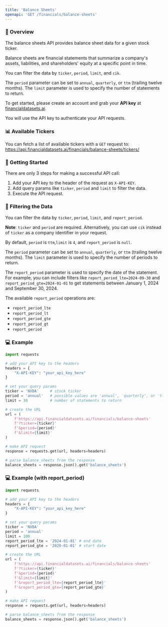 ```yaml
---
title: 'Balance Sheets'
openapi: 'GET /financials/balance-sheets'
---
```


### 👋  Overview
The balance sheets API provides balance sheet data for a given stock ticker.

Balance sheets are financial statements that summarize a company's assets, liabilities, and shareholders' equity at a specific point in time.

You can filter the data by `ticker`, `period`, `limit`, and `cik`.

The `period` parameter can be set to `annual`, `quarterly`, or `ttm` (trailing twelve months). The `limit` parameter is used to specify the number of statements to return.

To get started, please create an account and grab your <b>API key</b> at [financialdatasets.ai](https://financialdatasets.ai).

You will use the API key to authenticate your API requests.

### 📊 Available Tickers
You can fetch a list of available tickers with a `GET` request to:
https://api.financialdatasets.ai/financials/balance-sheets/tickers/

###  🚀  Getting Started
There are only 3 steps for making a successful API call:
1. Add your API key to the header of the request as `X-API-KEY`.
2. Add query params like `ticker`, `period` and `limit` to filter the data.
3. Execute the API request.

### 🔎  Filtering the Data
You can filter the data by `ticker`, `period`, `limit`, and `report_period`.

**Note**: `ticker` and `period` are required. Alternatively, you can use `cik` instead of `ticker` as a company identifier in your request.  

By default, `period` is `ttm`,`limit` is `4`, and `report_period` is `null`.

The `period` parameter can be set to `annual`, `quarterly`, or `ttm` (trailing twelve months). The `limit` parameter is used to specify the number of periods to return.

The `report_period` parameter is used to specify the date of the statement.  For example, you can include filters like `report_period_lte=2024-09-30` and `report_period_gte=2024-01-01` to get statements between January 1, 2024 and September 30, 2024.

The available `report_period` operations are:
- `report_period_lte` 
- `report_period_lt`
- `report_period_gte`
- `report_period_gt`
- `report_period`

### 💻  Example
```python Balance Sheets
import requests

# add your API key to the headers
headers = {
    "X-API-KEY": "your_api_key_here"
}

# set your query params
ticker = 'NVDA'     # stock ticker
period = 'annual'   # possible values are 'annual', 'quarterly', or 'ttm'
limit = 30          # number of statements to return

# create the URL
url = (
    f'https://api.financialdatasets.ai/financials/balance-sheets'
    f'?ticker={ticker}'
    f'&period={period}'
    f'&limit={limit}'
)

# make API request
response = requests.get(url, headers=headers)

# parse balance_sheets from the response
balance_sheets = response.json().get('balance_sheets')
```

### 💻  Example (with report_period)

```python Balance Sheets
import requests

# add your API key to the headers
headers = {
    "X-API-KEY": "your_api_key_here"
}

# set your query params
ticker = 'NVDA'  
period = 'annual'
limit = 100      
report_period_lte = '2024-01-01' # end date
report_period_gte = '2020-01-01' # start date

# create the URL
url = (
    f'https://api.financialdatasets.ai/financials/balance-sheets'
    f'?ticker={ticker}'
    f'&period={period}'
    f'&limit={limit}'
    f'&report_period_lte={report_period_lte}'
    f'&report_period_gte={report_period_gte}'
)

# make API request
response = requests.get(url, headers=headers)

# parse balance_sheets from the response
balance_sheets = response.json().get('balance_sheets')
```

